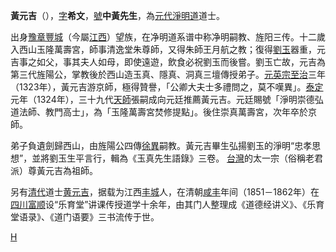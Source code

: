 {{道教}}

'''黃元吉'''（{{bd|1271年||1355年|catIdx=H}}），[[表字|字]]'''希文'''，[[號|號]]'''中黃先生'''，為[[元代|元代]][[淨明道|淨明道]]道士。

出身[[豫章|豫章]][[豐城|豐城]]（今屬[[江西|江西]]）望族，在净明道系谱中称净明嗣教、旌阳三传。十二歲入西山玉隆萬壽宮，師事清逸堂朱尊師，又得朱師王月航之教；復得[[劉玉|劉玉]]器重，元吉事之如父，事其夫人如母，即使遠遊，飲食必祝劉玉而後嘗。劉玉亡故，元吉為第三代旌陽公，掌教後於西山造玉真、隱真、洞真三壇傳授弟子。[[元英宗|元英宗]][[至治_(元朝)|至治]]三年（1323年），黃元吉游京師，極得贊譽，「公卿大夫士多禮問之，莫不嘆異」。[[泰定_(元)|泰定]]元年（1324年），三十九代[[天師|天師]]張嗣成向元廷推薦黃元吉。元廷賜號「淨明崇德弘道法師、教門高士」，為「玉隆萬壽宮焚修提點」。後住崇真萬壽宮，次年卒於京師。

弟子負遺劍歸西山，由旌陽公四傳[[徐異|徐異]]嗣教。黃元吉畢生弘揚劉玉的淨明“忠孝思想”，並將劉玉生平言行，輯為《玉真先生語錄》三卷。 [[台灣|台灣]]的太一宗（俗稱老君派）尊黃元吉為祖師。 

另有[[清代|清代]]道士[[黃裳_(清朝)|黄元吉]]，据载为江西[[丰城|丰城]]人，在清朝[[咸丰|咸丰]]年间（1851－1862年）在[[四川|四川]][[富顺|富顺]]设“乐育堂”讲课传授道学十余年，由其门人整理成《道德经讲义》、《乐育堂语录》、《道门语要》三书流传于世。

[[Category:元朝道士|H]]